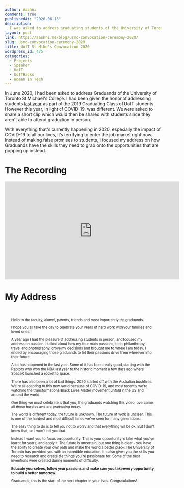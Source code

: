 ```yaml
---
author: Aashni
comments: true
publishedAt: "2020-06-15"
description:
  I was asked to address graduating students of the University of Toronto's St Michael's convocation ceremony in 2020. Here is a recording and my address.
layout: post
link: https://aashni.me/blog/usmc-convocation-ceremony-2020/
slug: usmc-convocation-ceremony-2020
title: UofT St Mike's Convocation 2020
wordpress_id: 475
categories:
  - Projects
  - Speaker
  - UofT
  - UofTHacks
  - Women In Tech
---
```


In June 2020, I had been asked to address Graduands of the University of Toronto St Michael's College. I had been given the honor of addressing students [last year](./../usmc-convocation-ceremony-2019) as part of the 2019 Graduating Class of UofT students. However this year, in light of COVID-19, was different. We were asked to share a short clip which would then be shared with students since they aren't able to attend graduation in person.

With everything that's currently happening in 2020, especially the impact of COVID-19 to all our lives, it's terrifying to enter the job market right now. Instead of making false promises to students, I focused my address on how Graduands have the skills they need to grab onto the opportunities that are popping up instead.

# The Recording

<iframe width="560" height="315" src="https://www.youtube.com/embed/CF3h-7YdkvE" frameborder="0" allow="accelerometer; autoplay; encrypted-media; gyroscope; picture-in-picture" allowfullscreen></iframe>

# My Address

<div style="padding: 20px; font-size: 0.8em;">
<p>Hello to the faculty, alumni, parents, friends and most importantly the graduands.</p>

<p>I hope you all take the day to celebrate your years of hard work with your families and loved ones.</p>

<p>A year ago I had the pleasure of addressing students in person, and focused my address on passion. I talked about how my four main passions, tech, philanthropy, travel and photography, drove my decisions and brought me to where I am today. I ended by encouraging those graduands to let their passions drive them wherever into their future.</p>

<p>A lot has happened in the last year. Some of it has been really good, starting with the Raptors who won the NBA last year to the historic moment a few days ago where SpaceX launched a rocket to space.</p>

<p>There has also been a lot of bad things. 2020 started off with the Australian bushfires. We're all adapting to this new world because of COVID-19, and most recently we're watching the transformational Black Lives Matter movement unfold in the US and around the world.</p>

<p>One thing we must celebrate is that you, the graduands watching this video, overcame all these hurdles and are graduating today.</p>

<p>The world is different today, the future is unknown. The future of work is unclear. This is one of the hardest and most difficult times we've seen for many generations.</p>

<p>The easy thing to do is to tell you not to worry and that everything will be ok. But I don't know that, so I won't tell you that.</p>

<p>Instead I want you to focus on opportunity. This is your opportunity to take what you've learnt for years, and apply it. The future is uncertain, but one thing is clear - you have the ability to create your own path and make the world a better place. The University of Toronto has provided you with an incredible education. It's also given you the skills you need to research and create the things you're passionate for. Some of the best inventions were created during moments of difficulty.</p>

<p><strong>Educate yourselves, follow your passions and make sure you take every opportunity to build a better tomorrow.</strong></p>

<p>Graduands, this is the start of the next chapter in your lives. Congratulations!</p>
</div>
